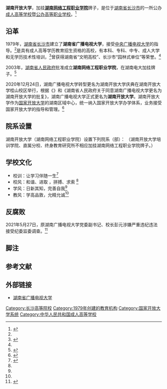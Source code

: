 {{coord|28.135577|N|112.989621|E|format=dms|region:CN_type:edu|display=title}}
{{高校
|名称            = 湖南开放大学<br>（[[湖南网络工程职业学院|湖南网络工程职业学院]]）
|外文名          = Hunan Open University<br>(Hunan Network Engineering Vocational College)
|图像            = Hunan Radio and TV University, 3 November 2020.jpg
|图像说明        = 湖南开放大学
|校训            = 让学习伴随一生
|建校            = 1979年
|闭校            = 
|校庆日          = 
|类型            = 公办[[成人高等学校|成人高等学校]]{{Small|（湖南开大）}}<br>[[公立大学|公办高等职业学校]]{{Small|（湖南网职院）}}
|书记            = 陈建民
|校长            = 杨斌
|院长            = 
|教师            = 230 人
|职工            = 308 人
|学生            = 10万人
|地址            ={{CHN}}[[湖南省|湖南省]][[长沙市|长沙市]][[雨花区|雨花区]][[青园路|青园路]]168号
|校园环境        = 市区 
|面积            = 17.6万平方米
|老校名          = 
|体育项目        = 
|代表色          = <!--示例：[[紫色|紫色]]和[[金色|金色]] {{Color box|#232176}}{{Color box|#E2AF2D}} -->
|昵称            = 
|吉祥物          = 
|隶属            = [[湖南省教育厅|湖南省教育厅]]
|邮编            = 410004
|网站            = {{URL|http://www.hnrtu.edu.cn/redwind/}}
|标志            = <!-- [[Image:|225px]]-->
|脚注            = 
}}
'''湖南开放大学'''，加挂'''[[湖南网络工程职业学院|湖南网络工程职业学院]]'''牌子，是位于[[湖南省|湖南省]][[长沙市|长沙市]]的一所公办[[成人高等学校|成人高等学校]]暨[[公立大学|公办高等职业学校]]。<ref name="fhs">{{cite web |url=http://www.hnrtu.edu.cn/redwind/Catalog.aspx?id=32f8ed64-8622-49de-b823-5af677b460bb |title=学校简介 |date=2011 |work=湖南省广播电视大学 |archive-url=https://web.archive.org/web/20110217154743/http://www.hnrtu.edu.cn/redwind/Catalog.aspx?id=32f8ed64-8622-49de-b823-5af677b460bb |archive-date=2011-02-17 |dead-url=yes }}</ref>

== 沿革 ==
1979年，[[湖南省|湖南省]][[长沙市|长沙市]]建立了'''湖南省广播电视大学'''，接受[[中央广播电视大学|中央广播电视大学]]的指导。<ref name="fhs" />是具有成人高等学历教育招生资格的高校，有本科、专科、中专、成人大学和无学历技术性培训，<ref>{{cite web |url=http://edu.sina.com.cn/chengkao/2010-08-27/1129265040.shtml |title=2010年具有成人高等学历教育招生资格高校名单 |accessdate=2010-08-27 |work=新浪 |archive-date=2010-08-31 |archive-url=https://web.archive.org/web/20100831214513/http://edu.sina.com.cn/chengkao/2010-08-27/1129265040.shtml |dead-url=no }}</ref>曾获得湖南省“文明高校”、长沙市“园林式单位”等荣誉。<ref name="fhs" />

2003年，[[湖南省人民政府|湖南省人民政府]]批准成立'''湖南网络工程职业学院'''，在湖南电大加挂牌子。<ref name="bns">{{cite web|url=http://www.hnevc.com/View.aspx?id=10060819-3743-4396-b3a3-fb99b9e2dfd1|title=湖南网络工程职业学院概况|date=2010|work=湖南网络工程职业学院|deadurl=yes|archiveurl=https://web.archive.org/web/20111102214632/http://www.hnevc.com/View.aspx?id=10060819-3743-4396-b3a3-fb99b9e2dfd1|archivedate=2011年11月2日|df=}}</ref>

2020年12月24日，湖南广播电视大学转型更名为湖南开放大学庆典在湖南开放大学桂山校区举行，根据《{{s|国家开放大学综合改革方案}}》和《湖南省人民政府关于同意湖南广播电视大学更名为湖南开放大学的批复》，湖南广播电视大学正式更名为'''湖南开放大学'''。湖南开放大学作为[[国家开放大学|国家开放大学]]的湖南区域中心，统一纳入国家开放大学办学体系，业务接受国家开放大学的指导和管理。<ref name="报道1224A">{{cite web |author1=天心发布 |title=位于天心区的这所大学揭牌！湖南开放大学来了 |url=https://m.thepaper.cn/newsDetail_forward_10509677 |website=澎湃新闻 |accessdate=2020-12-24 |location=上海 |archive-date=2021-01-16 |archive-url=https://web.archive.org/web/20210116102248/https://m.thepaper.cn/newsDetail_forward_10509677 |dead-url=no }}</ref>

== 院系设置 ==
湖南开放大学（湖南网络工程职业学院）设置下列院系（部）：
{{columns-list|2|
* 马克思主义学院
* 人文学院
* 信息学院
* 网络技术学院
* 经济管理学院
* 法学院
* 应用技术学院
* 社会教育学院
* 培训学院
* 直属分校
* 终身教育研究所
}}
（湖南开放大学培训学院、直属分校、终身教育研究所不相应加挂湖南网络工程职业学院牌子。）

== 学校文化 ==
* 校训：让学习伴随一生<ref name="jes">{{cite web |url=http://www.hnrtu.edu.cn/redwind/%5C |title=湖南省广播电视大学首页 |date=2012 |work=湖南省广播电视大学 |archive-url=https://web.archive.org/web/20120419183634/http://www.hnrtu.edu.cn/redwind/ |archive-date=2012-04-19 |dead-url=yes }}</ref>
* 校风：和谐、进取{{noteTag|1=“和谐”出自[[汉朝|汉朝]][[郑玄|郑玄]]《[[诗经|诗经]]·笺注》：“后妃说乐君子之德，无不和谐。”；“进取”出自《[[论语|论语]]·[[子路|子路]]》：“狂者进取，狷者有所不为也。” }} ，拼搏、求索{{noteTag|1= “拼搏”出自[[容国团|容国团]]的名句“人生能有几回搏，此时不搏何时搏。”；“求索”出自[[春秋|春秋]][[楚国|楚国]][[屈原|屈原]]《[[楚辞|楚辞]]·[[离骚|离骚]]》：“路曼曼其脩远兮，吾将上下而求索。”}} <ref name="jes" />
* 学风：日新其知，完善自我<ref name="jes" />
* 教风：学高品敦，允精允诚<ref name="jes" />

==反腐败==
2021年5月27日，原湖南广播电视大学党委副书记、校长彭元涉嫌严重违纪违法接受纪委监委调查。<ref>{{cite news |author1=贾聪聪 |title=原湖南广播电视大学校长彭元被查 |url=https://www.bjnews.com.cn/detail/162219332114193.html |accessdate=2021-06-01 |work=新京报 |date=2021-05-28 |archive-date=2021-06-02 |archive-url=https://web.archive.org/web/20210602215201/https://www.bjnews.com.cn/detail/162219332114193.html |dead-url=no }}</ref>

==脚注==
<div class="references-small">
{{NoteFoot}}
</div>

==参考文献==
{{reflist}}
{{Commons category|Hunan Radio and TV University}}
==外部链接==
* [https://web.archive.org/web/20120419183634/http://www.hnrtu.edu.cn/redwind/ 湖南省广播电视大学]

{{湖南省高等院校}}

{{DEFAULTSORT:Hunan湖南省}}
[[Category:长沙高等院校|Category:长沙高等院校]]
[[Category:1979年创建的教育机构|Category:1979年创建的教育机构]]
[[Category:国家开放大学系统|Category:国家开放大学系统]]
[[Category:中华人民共和国成人高等学校|Category:中华人民共和国成人高等学校]]